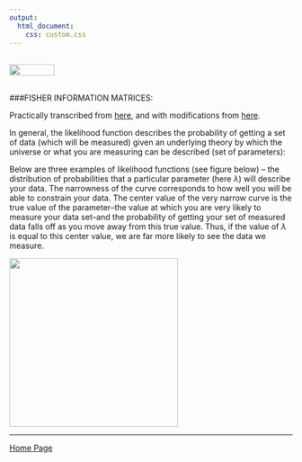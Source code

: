 ```yaml
---
output: 
  html_document:
    css: custom.css
---
```


<br>
<a href="http://rinterested.github.io/statistics/index.html">
<img HEIGHT="20" WIDTH="80" src="https://cloud.githubusercontent.com/assets/9312897/10556783/a27a26fa-745c-11e5-9b1a-2d5bd737387a.PNG"></a>
<br><br>

###FISHER INFORMATION MATRICES:
<br>

Practically transcribed from [here](https://casper.berkeley.edu/astrobaki/index.php/Fisher_Matrices), and with modifications from [here](https://youtu.be/m62I5_ow3O8).

In general, the likelihood function describes the probability of getting a set of data (which will be measured) given an underlying theory by which the universe or what you are measuring can be described (set of parameters):

\begin{equation}
\mathcal{L} \equiv \Pr[\text{data | theory}]
\end{equation}

Below are three examples of likelihood functions (see figure below) -- the distribution of probabilities that a particular parameter (here $\lambda$) will describe your data. The narrowness of the curve corresponds to how well you will be able to constrain your data. The center value of the very narrow curve is the true value of the parameter--the value at which you are very likely to measure your data set--and the probability of getting your set of measured data falls off as you move away from this true value. Thus, if the value of $\lambda$ is equal to this center value, we are far more likely to see the data we measure.

<img src="https://user-images.githubusercontent.com/9312897/31625462-2928f576-b274-11e7-8e74-d0ce02f8b41a.jpg" width=300>


---

<a href="http://rinterested.github.io/statistics/index.html">Home Page</a>
